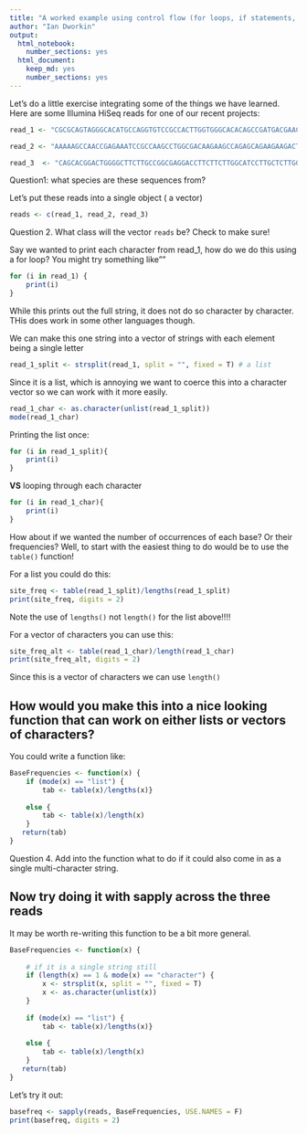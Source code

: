 ```yaml
---
title: "A worked example using control flow (for loops, if statements, etc)"
author: "Ian Dworkin"
output: 
  html_notebook: 
    number_sections: yes
  html_document:
    keep_md: yes
    number_sections: yes
---
```


Let's do a little exercise integrating some of the things we have learned. Here are some Illumina HiSeq reads for one of our recent projects:

```r
read_1 <- "CGCGCAGTAGGGCACATGCCAGGTGTCCGCCACTTGGTGGGCACACAGCCGATGACGAACGGGCTCCTTGACTATAATCTGACCCGTTTGCGTTTGGGTGACCAGGGAGAACTGGTGCTCCTGC"

read_2 <- "AAAAAGCCAACCGAGAAATCCGCCAAGCCTGGCGACAAGAAGCCAGAGCAGAAGAAGACTGCTGCGGCTCCCGCTGCCGGCAAGAAGGAGGCTGCTCCCTCGGCTGCCAAGCCAGCTGCCGCTG"

read_3  <- "CAGCACGGACTGGGGCTTCTTGCCGGCGAGGACCTTCTTCTTGGCATCCTTGCTCTTGGCCTTGGCGGCCGCGGTCGTCTTTACGGCCGCGGGCTTCTTGGCAGCAGCACCGGCGGTCGCTGGC"
```

Question1: what species are these sequences from?

Let's put these reads into a single object ( a vector)
```r
reads <- c(read_1, read_2, read_3)
```
Question 2. What class will the vector `reads` be? Check to make sure!

Say we wanted to print each character from read_1, how do we do this using a for loop? You might try something like""
```r
for (i in read_1) {
	print(i)
}
```

While this prints out the full string, it does not do so character by character. THis does work in some other languages though.


We can make this one string into a vector of strings with each element being a single letter

```r
read_1_split <- strsplit(read_1, split = "", fixed = T) # a list
```

Since it is a list, which is annoying we want to coerce this into a character vector so we can work with it more easily.

```r
read_1_char <- as.character(unlist(read_1_split))
mode(read_1_char)
```

Printing the list once:

```r
for (i in read_1_split){
	print(i)
}
```

**VS** looping through each character

```r
for (i in read_1_char){
	print(i)
}
```

How about if we wanted the number of occurrences of each base? Or their frequencies? Well, to start with the easiest thing to do would be to use the `table()` function!

For a list you could do this:

```r
site_freq <- table(read_1_split)/lengths(read_1_split)
print(site_freq, digits = 2)
```
Note the use of `lengths()` not `length()` for the list above!!!!

For a vector of characters you can use this:

```r
site_freq_alt <- table(read_1_char)/length(read_1_char)
print(site_freq_alt, digits = 2)
```

Since this is a vector of characters we can use `length()`

## How would you make this into a nice looking function that can work on either lists or vectors of characters?

You could write a function like:

```r
BaseFrequencies <- function(x) {
    if (mode(x) == "list") {
    	tab <- table(x)/lengths(x)}
    
    else {
    	tab <- table(x)/length(x)
    }	
   return(tab)
}
```
Question 4. Add into the function what to do if it could also come in as a single multi-character string.


## Now try doing it with sapply across the three reads

It may be worth re-writing this function to be a bit more general.

```r
BaseFrequencies <- function(x) {
    
    # if it is a single string still
    if (length(x) == 1 & mode(x) == "character") {
    	x <- strsplit(x, split = "", fixed = T) 
        x <- as.character(unlist(x))
    }     
    
    if (mode(x) == "list") {
    	tab <- table(x)/lengths(x)}
    
    else {
    	tab <- table(x)/length(x)
    }	
   return(tab)
}
```
Let's try it out:

```r
basefreq <- sapply(reads, BaseFrequencies, USE.NAMES = F)
print(basefreq, digits = 2)
```